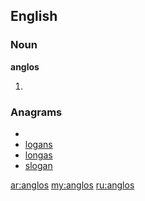 ==English==

===Noun===
'''anglos'''

# {{plural of|[[anglo]]}}

===Anagrams===
* {{alphagram|aglnos}}
* [[logans#English|logans]]
* [[longas#English|longas]]
* [[slogan#English|slogan]]

[[ar:anglos]]
[[my:anglos]]
[[ru:anglos]]